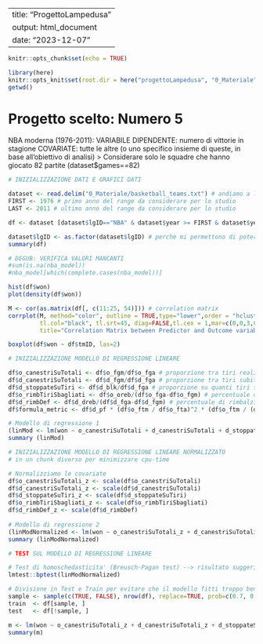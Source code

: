 
---
title: "ProgettoLampedusa"
output: html_document
date: "2023-12-07"
---

```r

knitr::opts_chunk$set(echo = TRUE)

library(here)
knitr::opts_knit$set(root.dir = here("progettoLampedusa", "0_Materiale"))
getwd()

```

# Progetto scelto: Numero 5

NBA moderna (1976-2011): VARIABILE DIPENDENTE: numero di vittorie in stagione
COVARIATE: tutte le altre (o uno specifico insieme di queste, in base all'obiettivo di analisi)
> Considerare solo le squadre che hanno giocato 82 partite (dataset$games==82)

```r

# INIZIALIZZAZIONE DATI E GRAFICI DATI

dataset <- read.delim("0_Materiale/basketball_teams.txt") # andiamo a leggere il database fornito
FIRST <- 1976 # primo anno del range da considerare per lo studio
LAST <- 2011 # ultimo anno del range da considerare per lo studio

df <- dataset [dataset$lgID=="NBA" & dataset$year >= FIRST & dataset$year <= LAST & dataset$games==82]

dataset$lgID <- as.factor(dataset$lgID) # perchè mi permettono di poter generare variabili dummy
summary(df)

# DEGUB: VERIFICA VALORI MANCANTI
#sum(is.na(nba_model))
#nba_model[which(complete.cases(nba_model))]

hist(df$won)
plot(density(df$won))

M <- cor(as.matrix(df[, c(11:25, 54)])) # correlation matrix
corrplot(M, method="color", outline = TRUE,type="lower",order = "hclust",
         tl.col="black", tl.srt=45, diag=FALSE,tl.cex = 1,mar=c(0,0,3,0),
         title="Correlation Matrix between Predictor and Outcome variables")

boxplot(df$won ~ df$tmID, las=2)

```

```r

# INIZIALIZZAZIONE MODELLO DI REGRESSIONE LINEARE

df$o_canestriSuTotali <- df$o_fgm/df$o_fga # proporzione tra tiri realizzati su tiri totali
df$d_canestriSuTotali <- df$d_fgm/df$d_fga # proporzione tra tiri subiti su tiri totali
df$d_stoppateSuTiri <- df$d_blk/df$d_fga # proporzione su quanti tiri tentati sono stati stoppati
df$o_rimbTiriSbagliati <- df$o_oreb/(df$o_fga-df$o_fgm) # percentuale di rimbalzi presi su tiri sbagliati in attacco
df$d_rimbDef <- df$d_dreb/(df$d_fga-df$d_fgm) # percentuale di rimbalzi difensivi presi in difesa
df$formula_metric <- df$d_pf * (df$o_ftm / df$o_fta)^2 * (df$o_ftm / (df$o_ftm + 2 * (df$o_fgm - df$o_3pm) + 3 * df$o_3pm))

# Modello di regressione 1
(linMod <- lm(won ~ o_canestriSuTotali + d_canestriSuTotali + d_stoppateSuTiri + o_rimbTiriSbagliati + d_rimbDef + formula_metric, data = df ))
summary (linMod)

```

```r

# INIZIALIZZAZIONE MODELLO DI REGRESSIONE LINEARE NORMALIZZATO
# in un chunk diverso per minimizzare cpu-time

# Normalizziamo le covariate
df$o_canestriSuTotali_z <- scale(df$o_canestriSuTotali)
df$d_canestriSuTotali_z <- scale(df$d_canestriSuTotali)
df$d_stoppateSuTiri_z <- scale(df$d_stoppateSuTiri)
df$o_rimbTiriSbagliati_z <- scale(df$o_rimbTiriSbagliati)
df$d_rimbDef_z <- scale(df$d_rimbDef)
  
# Modello di regressione 2
(linModNormalized <- lm(won ~ o_canestriSuTotali_z + d_canestriSuTotali_z + d_stoppateSuTiri_z + o_rimbTiriSbagliati_z + d_rimbDef_z, data = df ))
summary (linModNormalized)


```

```r

# TEST SUL MODELLO DI REGRESSIONE LINEARE

# Test di homoschedasticita' (Breusch-Pagan test) --> risultato suggerisce omoschedasiticita'
lmtest::bptest(linModNormalized)

# Divisione in Test e Train per evitare che il modello fitti troppo bene sui nostri dati
sample <- sample(c(TRUE, FALSE), nrow(df), replace=TRUE, prob=c(0.7, 0.3))
train  <- df[sample, ]
test   <- df[!sample, ]

m <- lm(won ~ o_canestriSuTotali_z + d_canestriSuTotali_z + d_stoppateSuTiri_z + o_rimbTiriSbagliati_z + d_rimbDef_z, data = train)
summary(m)

```

